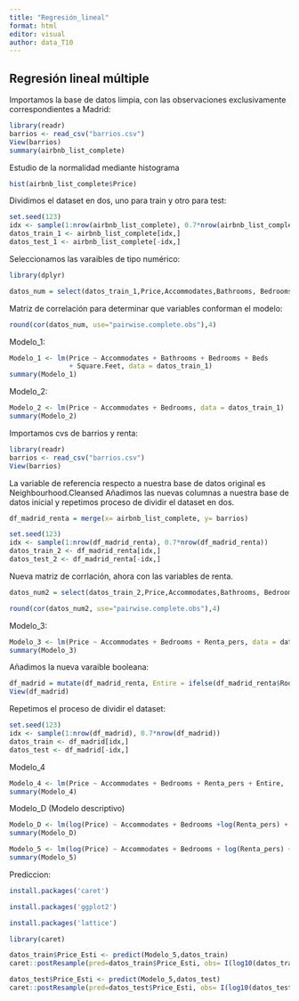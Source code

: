 ---
title: "Regresión_lineal"
format: html
editor: visual
author: data_T10
---

## Regresión lineal múltiple

Importamos la base de datos limpia, con las observaciones exclusivamente correspondientes a Madrid:

```{r}
library(readr)
barrios <- read_csv("barrios.csv")
View(barrios)
summary(airbnb_list_complete)

```

Estudio de la normalidad mediante histograma

```{r}
hist(airbnb_list_complete$Price)
```

Dividimos el dataset en dos, uno para train y otro para test:

```{r}
set.seed(123)
idx <- sample(1:nrow(airbnb_list_complete), 0.7*nrow(airbnb_list_complete))
datos_train_1 <- airbnb_list_complete[idx,]
datos_test_1 <- airbnb_list_complete[-idx,]
```

Seleccionamos las varaibles de tipo numérico:

```{r}
library(dplyr)
```

```{r}
datos_num = select(datos_train_1,Price,Accommodates,Bathrooms, Bedrooms, Beds,Square.Feet,Review.Scores.Rating)
```

Matriz de correlación para determinar que variables conforman el modelo:

```{r}
round(cor(datos_num, use="pairwise.complete.obs"),4)
```

Modelo_1:

```{r}
Modelo_1 <- lm(Price ~ Accommodates + Bathrooms + Bedrooms + Beds 
               + Square.Feet, data = datos_train_1)
summary(Modelo_1)
```

Modelo_2:

```{r}
Modelo_2 <- lm(Price ~ Accommodates + Bedrooms, data = datos_train_1)
summary(Modelo_2)
```

Importamos cvs de barrios y renta:

```{r}
library(readr)
barrios <- read_csv("barrios.csv")
View(barrios)
```

La variable de referencia respecto a nuestra base de datos original es Neighbourhood.Cleansed Añadimos las nuevas columnas a nuestra base de datos inicial y repetimos proceso de dividir el dataset en dos.

```{r}
df_madrid_renta = merge(x= airbnb_list_complete, y= barrios)
```

```{r}
set.seed(123)
idx <- sample(1:nrow(df_madrid_renta), 0.7*nrow(df_madrid_renta))
datos_train_2 <- df_madrid_renta[idx,]
datos_test_2 <- df_madrid_renta[-idx,]
```

Nueva matriz de corrlación, ahora con las variables de renta.

```{r}
datos_num2 = select(datos_train_2,Price,Accommodates,Bathrooms, Bedrooms, Beds,Square.Feet,Renta_pers, Renta_hogar)
```

```{r}
round(cor(datos_num2, use="pairwise.complete.obs"),4)
```

Modelo_3:

```{r}
Modelo_3 <- lm(Price ~ Accommodates + Bedrooms + Renta_pers, data = datos_train_2)
summary(Modelo_3)
```

Añadimos la nueva varaible booleana:

```{r}
df_madrid = mutate(df_madrid_renta, Entire = ifelse(df_madrid_renta$Room.Type == "Entire home/apt",1,0),)
View(df_madrid)
```

Repetimos el proceso de dividir el dataset:

```{r}
set.seed(123)
idx <- sample(1:nrow(df_madrid), 0.7*nrow(df_madrid))
datos_train <- df_madrid[idx,]
datos_test <- df_madrid[-idx,]
```

Modelo_4

```{r}
Modelo_4 <- lm(Price ~ Accommodates + Bedrooms + Renta_pers + Entire,  data = datos_train)
summary(Modelo_4)
```

Modelo_D (Modelo descriptivo)

```{r}
Modelo_D <- lm(log(Price) ~ Accommodates + Bedrooms +log(Renta_pers) + Entire, data = df_madrid )
summary(Modelo_D)
```

```{r}
Modelo_5 <- lm(log(Price) ~ Accommodates + Bedrooms + log(Renta_pers) + Entire, data = datos_train)
summary(Modelo_5)
```

Prediccion:

```{r}
install.packages('caret')
```

```{r}
install.packages('ggplot2')
```

```{r}
install.packages('lattice')
```

```{r}
library(caret)
```

```{r}
datos_train$Price_Esti <- predict(Modelo_5,datos_train)
caret::postResample(pred=datos_train$Price_Esti, obs= I(log10(datos_train$Price)))
```

```{r}
datos_test$Price_Esti <- predict(Modelo_5,datos_test)
caret::postResample(pred=datos_test$Price_Esti, obs= I(log10(datos_test$Price)))
```

